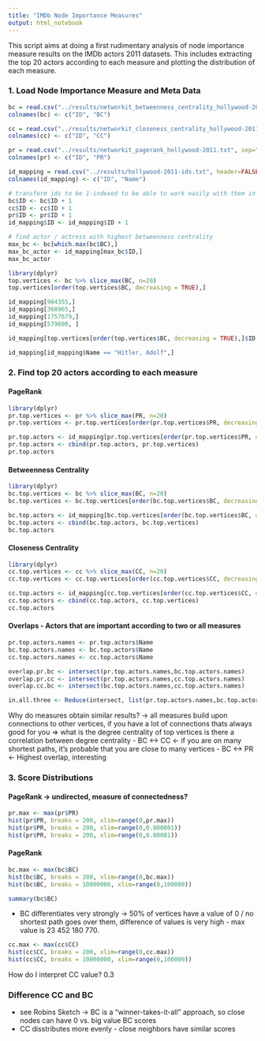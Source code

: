 ```yaml
---
title: "IMDb Node Importance Measures"
output: html_notebook
---
```


This script aims at doing a first rudimentary analysis of node importance measure results on the IMDb actors 2011 datasets.
This includes extracting the top 20 actors according to each measure and plotting the distribution of each measure.

### 1. Load Node Importance Measure and Meta Data
```r
bc = read.csv("../results/networkit_betweenness_centrality_hollywood-2011.txt", sep="\t", header = FALSE)
colnames(bc) <- c("ID", "BC")

cc = read.csv("../results/networkit_closeness_centrality_hollywood-2011.txt", sep="\t", header = FALSE)
colnames(cc) <- c("ID", "CC")

pr = read.csv("../results/networkit_pagerank_hollywood-2011.txt", sep="\t", header = FALSE)
colnames(pr) <- c("ID", "PR")

id_mapping = read.csv("../results/hollywood-2011-ids.txt", header=FALSE)
colnames(id_mapping) <- c("ID", "Name")

# transform ids to be 1-indexed to be able to work easily with them in R
bc$ID <- bc$ID + 1
cc$ID <- cc$ID + 1
pr$ID <- pr$ID + 1
id_mapping$ID <- id_mapping$ID + 1

# find actor / actress with highest betweenness centrality
max_bc <- bc[which.max(bc$BC),]
max_bc_actor <- id_mapping[max_bc$ID,]
max_bc_actor

library(dplyr)
top.vertices <- bc %>% slice_max(BC, n=20)
top.vertices[order(top.vertices$BC, decreasing = TRUE),]

id_mapping[964355,]
id_mapping[368965,]
id_mapping[1757679,]
id_mapping[579600, ]

id_mapping[top.vertices[order(top.vertices$BC, decreasing = TRUE),]$ID,]

id_mapping[id_mapping$Name == "Hitler, Adolf",]

```

### 2. Find top 20 actors according to each measure

#### PageRank

```r
library(dplyr)
pr.top.vertices <- pr %>% slice_max(PR, n=20)
pr.top.vertices <- pr.top.vertices[order(pr.top.vertices$PR, decreasing = TRUE),]

pr.top.actors <- id_mapping[pr.top.vertices[order(pr.top.vertices$PR, decreasing = TRUE),]$ID,]
pr.top.actors <- cbind(pr.top.actors, pr.top.vertices)
pr.top.actors
```


#### Betweenness Centrality

```r
library(dplyr)
bc.top.vertices <- bc %>% slice_max(BC, n=20)
bc.top.vertices <- bc.top.vertices[order(bc.top.vertices$BC, decreasing = TRUE),]

bc.top.actors <- id_mapping[bc.top.vertices[order(bc.top.vertices$BC, decreasing = TRUE),]$ID,]
bc.top.actors <- cbind(bc.top.actors, bc.top.vertices)
bc.top.actors
```
#### Closeness Centrality

```r
library(dplyr)
cc.top.vertices <- cc %>% slice_max(CC, n=20)
cc.top.vertices <- cc.top.vertices[order(cc.top.vertices$CC, decreasing = TRUE),]

cc.top.actors <- id_mapping[cc.top.vertices[order(cc.top.vertices$CC, decreasing = TRUE),]$ID,]
cc.top.actors <- cbind(cc.top.actors, cc.top.vertices)
cc.top.actors
```


#### Overlaps - Actors that are important according to two or all measures

```r
pr.top.actors.names <- pr.top.actors$Name
bc.top.actors.names <- bc.top.actors$Name
cc.top.actors.names <- cc.top.actors$Name

overlap.pr.bc <- intersect(pr.top.actors.names,bc.top.actors.names)
overlap.pr.cc <- intersect(pr.top.actors.names,cc.top.actors.names)
overlap.cc.bc <- intersect(bc.top.actors.names,cc.top.actors.names)

in.all.three <- Reduce(intersect, list(pr.top.actors.names,bc.top.actors.names,cc.top.actors.names))
```

Why do measures obtain similar results? 
-> all measures build upon connections to other vertices, if you have a lot of connections thats always good for you => what is the degree centrality of top vertices is there a correlation between degree centrality 
- BC <-> CC <- if you are on many shortest paths, it's probable that you are close to many vertices
- BC <-> PR <- Highest overlap, interesting

### 3. Score Distributions

#### PageRank -> undirected, measure of connectedness?
```r
pr.max <- max(pr$PR)
hist(pr$PR, breaks = 200, xlim=range(0,pr.max))
hist(pr$PR, breaks = 200, xlim=range(0,0.000001))
hist(pr$PR, breaks = 200, xlim=range(0,0.00001))
```
#### PageRank
```r
bc.max <- max(bc$BC)
hist(bc$BC, breaks = 200, xlim=range(0,bc.max))
hist(bc$BC, breaks = 10000000, xlim=range(0,100000))
```
```r
summary(bc$BC)
```

- BC differentiates very strongly -> 50% of vertices have a value of 0 / no shortest path goes over them, difference of values is very high - max value is 23 452 180 770.


```r
cc.max <- max(cc$CC)
hist(cc$CC, breaks = 200, xlim=range(0,cc.max))
hist(cc$CC, breaks = 10000000, xlim=range(0,100000))
```

How do I interpret CC value?
0.3 


### Difference CC and BC

- see Robins Sketch -> BC is a "winner-takes-it-all" approach, so close nodes can have 0 vs. big value BC scores
- CC disstributes more evenly - close neighbors have similar scores